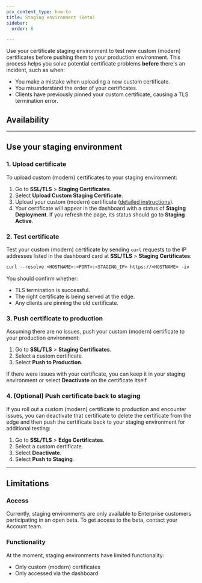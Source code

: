 ```yaml
---
pcx_content_type: how-to
title: Staging environment (Beta)
sidebar:
  order: 8

---
```



Use your certificate staging environment to test new custom (modern) certificates before pushing them to your production environment. This process helps you solve potential certificate problems **before** there's an incident, such as when:

* You make a mistake when uploading a new custom certificate.
* You misunderstand the order of your certificates.
* Clients have previously pinned your custom certificate, causing a TLS termination error.

## Availability

<FeatureTable id="ssl.staging_environment" />

***

## Use your staging environment

### 1. Upload certificate

To upload custom (modern) certificates to your staging environment:

1. Go to **SSL/TLS** > **Staging Certificates**.
2. Select **Upload Custom Staging Certificate**.
3. Upload your custom (modern) certificate ([detailed instructions](/ssl/edge-certificates/custom-certificates/uploading/)).
4. Your certificate will appear in the dashboard with a status of **Staging Deployment**. If you refresh the page, its status should go to **Staging Active**.

### 2. Test certificate

Test your custom (modern) certificate by sending `curl` requests to the IP addresses listed in the dashboard card at **SSL/TLS** > **Staging Certificates**:

```txt
curl --resolve <HOSTNAME>:<PORT>:<STAGING_IP> https://<HOSTNAME> -iv
```

You should confirm whether:

* TLS termination is successful.
* The right certificate is being served at the edge.
* Any clients are pinning the old certificate.

### 3. Push certificate to production

Assuming there are no issues, push your custom (modern) certificate to your production environment:

1. Go to **SSL/TLS** > **Staging Certificates**.
2. Select a custom certificate.
3. Select **Push to Production**.

If there were issues with your certificate, you can keep it in your staging environment or select **Deactivate** on the certificate itself.

### 4. (Optional) Push certificate back to staging

If you roll out a custom (modern) certificate to production and encounter issues, you can deactivate that certificate to delete the certificate from the edge and then push the certificate back to your staging environment for additional testing:

1. Go to **SSL/TLS** > **Edge Certificates**.
2. Select a custom certificate.
3. Select **Deactivate**.
4. Select **Push to Staging**.

***

## Limitations

### Access

Currently, staging environments are only available to Enterprise customers participating in an open beta. To get access to the beta, contact your Account team.

### Functionality

At the moment, staging environments have limited functionality:

* Only custom (modern) certificates
* Only accessed via the dashboard
